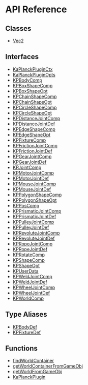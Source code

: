 # API Reference

## Classes

- [Vec2](/api/classes/Vec2)

## Interfaces

- [KaPlanckPluginCtx](/api/interfaces/KaPlanckPluginCtx)
- [KaPlanckPluginOpts](/api/interfaces/KaPlanckPluginOpts)
- [KPBodyComp](/api/interfaces/KPBodyComp)
- [KPBoxShapeComp](/api/interfaces/KPBoxShapeComp)
- [KPBoxShapeOpt](/api/interfaces/KPBoxShapeOpt)
- [KPChainShapeComp](/api/interfaces/KPChainShapeComp)
- [KPChainShapeOpt](/api/interfaces/KPChainShapeOpt)
- [KPCircleShapeComp](/api/interfaces/KPCircleShapeComp)
- [KPCircleShapeOpt](/api/interfaces/KPCircleShapeOpt)
- [KPDistanceJointComp](/api/interfaces/KPDistanceJointComp)
- [KPDistanceJointDef](/api/interfaces/KPDistanceJointDef)
- [KPEdgeShapeComp](/api/interfaces/KPEdgeShapeComp)
- [KPEdgeShapeOpt](/api/interfaces/KPEdgeShapeOpt)
- [KPFixtureComp](/api/interfaces/KPFixtureComp)
- [KPFrictionJointComp](/api/interfaces/KPFrictionJointComp)
- [KPFrictionJointDef](/api/interfaces/KPFrictionJointDef)
- [KPGearJointComp](/api/interfaces/KPGearJointComp)
- [KPGearJointDef](/api/interfaces/KPGearJointDef)
- [KPJointComp](/api/interfaces/KPJointComp)
- [KPMotorJointComp](/api/interfaces/KPMotorJointComp)
- [KPMotorJointDef](/api/interfaces/KPMotorJointDef)
- [KPMouseJointComp](/api/interfaces/KPMouseJointComp)
- [KPMouseJointDef](/api/interfaces/KPMouseJointDef)
- [KPPolygonShapeComp](/api/interfaces/KPPolygonShapeComp)
- [KPPolygonShapeOpt](/api/interfaces/KPPolygonShapeOpt)
- [KPPosComp](/api/interfaces/KPPosComp)
- [KPPrismaticJointComp](/api/interfaces/KPPrismaticJointComp)
- [KPPrismaticJointDef](/api/interfaces/KPPrismaticJointDef)
- [KPPulleyJointComp](/api/interfaces/KPPulleyJointComp)
- [KPPulleyJointDef](/api/interfaces/KPPulleyJointDef)
- [KPRevoluteJointComp](/api/interfaces/KPRevoluteJointComp)
- [KPRevoluteJointDef](/api/interfaces/KPRevoluteJointDef)
- [KPRopeJointComp](/api/interfaces/KPRopeJointComp)
- [KPRopeJointDef](/api/interfaces/KPRopeJointDef)
- [KPRotateComp](/api/interfaces/KPRotateComp)
- [KPShapeComp](/api/interfaces/KPShapeComp)
- [KPShapeOpt](/api/interfaces/KPShapeOpt)
- [KPUserData](/api/interfaces/KPUserData)
- [KPWeldJointComp](/api/interfaces/KPWeldJointComp)
- [KPWeldJointDef](/api/interfaces/KPWeldJointDef)
- [KPWheelJointComp](/api/interfaces/KPWheelJointComp)
- [KPWheelJointDef](/api/interfaces/KPWheelJointDef)
- [KPWorldComp](/api/interfaces/KPWorldComp)

## Type Aliases

- [KPBodyDef](/api/type-aliases/KPBodyDef)
- [KPFixtureDef](/api/type-aliases/KPFixtureDef)

## Functions

- [findWorldContainer](/api/functions/findWorldContainer)
- [getWorldContainerFromGameObj](/api/functions/getWorldContainerFromGameObj)
- [getWorldFromGameObj](/api/functions/getWorldFromGameObj)
- [KaPlanckPlugin](/api/functions/KaPlanckPlugin)
